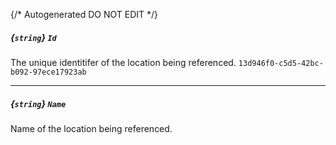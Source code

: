 {/* Autogenerated DO NOT EDIT  */}
##### *{`string`}* `Id`
The unique identitifer of the location being referenced.
`13d946f0-c5d5-42bc-b092-97ece17923ab`

---
##### *{`string`}* `Name`
Name of the location being referenced.

